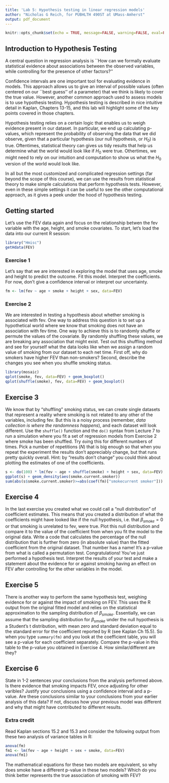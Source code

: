 ```yaml
---
title: 'Lab 5: Hypothesis testing in linear regression models'
author: "Nicholas G Reich, for PUBHLTH 490ST at UMass-Amherst"
output: pdf_document
---
```


```r
knitr::opts_chunk$set(echo = TRUE, message=FALSE, warning=FALSE, eval=FALSE)
```


## Introduction to Hypothesis Testing

A central question in regression analysis is ``How can we formally evaluate statistical evidence about associations between the observed variables, while controlling for the presence of other factors?''

Confidence intervals are one important tool for evaluating evidence in models. This approach allows us to give an interval of possible values (often centered on our ``best guess'' of a parameter) that we think is likely to cover the true value. However, another common approach used to assess models is to use hypothesis testing. Hypothesis testing is described in nice intuitive detail in Kaplan, Chapters 13-15, and this lab will highlight some of the key points covered in those chapters.

Hypothesis testing relies on a certain logic that enables us to weigh evidence present in our dataset. In particular, we end up calculating p-values, which represent the probability of observing the data that we did observe, given that a particular hypothesis (our null hypothesis, or $H_0$) is true. Oftentimes, statistical theory can gives us tidy results that help us determine what the world would look like if $H_0$ were true. Othertimes, we might need to rely on our intuition and computation to show us what the $H_0$ version of the world would look like. 

In all but the most customized and complicated regression settings (far beyond the scope of this course), we can use the results from statistical theory to make simple calculations that perform hypothesis tests. However, even in these simple settings it can be useful to see the other computational approach, as it gives a peek under the hood of hypothesis testing.

## Getting started
Let's use the FEV data again and focus on the relationship betwen the fev variable with the age, height, and smoke covariates. To start, let's load the data into our current R session:
```r
library("Hmisc")
getHdata(FEV)
```

### Exercise 1
Let's say that we are interested in exploring the model that uses age, smoke and height to predict the outcome. Fit this model. Interpret the coefficients. For now, don't give a confidence interval or interpret our uncertainty.
```r
fm <- lm(fev ~ age + smoke + height + sex, data=FEV)
```


### Exercise 2
We are interested in testing a hypothesis about whether smoking is associated with fev. One way to address this question is to set up a hypothetical world where we know that smoking does not have an association with fev time. One way to achieve this is to randomly shuffle or permute the values of the covariate. By randomly shuffling these values, we are breaking any association that might exist. Test out this shuffling method and see for yourself what the data looks like when we assign a random value of smoking from our dataset to each net time. First off, why do smokers have higher FEV than non-smokers? Second, describe the changes you see when you shuffle smoking status.

```r
library(mosaic)
qplot(smoke, fev, data=FEV) + geom_boxplot()
qplot(shuffle(smoke), fev, data=FEV) + geom_boxplot()
```

## Exercise 3
We know that by "shuffling" smoking status, we can create single datasets that represent a reality where smoking is not related to any other of the variables, including fev. But this is a noisy process (remember, *data collection is where the randomness happens*), and each dataset will look different. Use the `shuffle()` function and the `do()` syntax from Lecture 7 to run a simulation where you fit a set of regression models from Exercise 2 where smoke has been shuffled. Try `do`ing this for different numbers of times. Pick a number of repetitions ($N$) that is big enough so that when you repeat the experiment the results don't appreciably change, but that runs pretty quickly overall. Hint: by "results don't change" you could think about plotting the estimates of one of the coefficients.  

```r
s <- do(100) * lm(fev ~ age + shuffle(smoke) + height + sex, data=FEV)
ggplot(s) + geom_density(aes(smoke.current.smoker))
sum(abs(s$smoke.current.smoker)>=abs(coef(fm)["smokecurrent smoker"]))
```

## Exercise 4
In the last exercise you created what we could call a "null distribution" of coefficient estimates. This means that you created a distribution of what the coefficients might have looked like if the null hypothesis, i.e. that $\beta_{smoke}=0$ or that smoking is unrelated to fev, were true. Plot this null distribution and compare it to the value of the coefficient from when you fit the model to the original data. Write a code that calculates the percentage of the null distribution that is further from zero (in absolute value) than the fitted coefficient from the original dataset. That number has a name! It's a p-value from what is called a permutation test. Congratulations! You've just performed a hypothesis test. Interpret the results of your test and make a statement about the evidence for or against smoking having an effect on FEV after controlling for the other variables in the model.

## Exercise 5
There is another way to perform the same hypothesis test, weighing evidence for or against the impact of smoking on FEV. This uses the R output from the original fitted model and relies on the statistical approximation to the sampling distribution of $\beta_{smoke}$. Essentially, we can assume that the sampling distribution for $\beta_{smoke}$ under the null hypothesis is a Student's t distribution, with mean zero and standard deviation equal to the standard error for the coefficient reported by R (see Kaplan Ch 15.5). So when you type `summary(fm)` and you look at the coefficient table, you will see a p-value for each coefficient separately. Compare the p-value in this table to the p-value you obtained in Exercise 4. How similar/different are they?

## Exercise 6
State in 1-2 sentences your conclusions from the analysis performed above. Is there evidence that smoking impacts FEV, once adjusting for other varibles? Justify your conclusions using a confidence interval and a p-value. Are these conclusions similar to your conclusions from your earlier analysis of this data? If not, discuss how your previous model was different and why that might have contributed to different results.


### Extra credit
Read Kaplan sections 15.2 and 15.3 and consider the following output from these two analysis of variance tables in R:
```r
anova(fm)
fm1 <- lm(fev ~ age + height + sex + smoke, data=FEV)
anova(fm1)
```
The mathematical equations for these two models are equivalent, so why does smoke have a different p-value in these two models? Which do you think better represents the true association of smoking with FEV?

